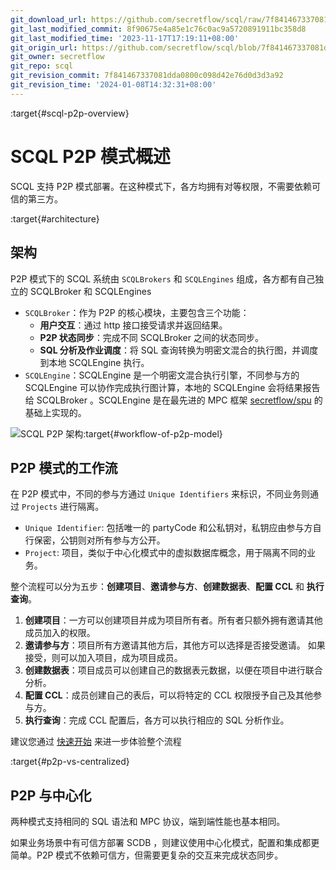 ```yaml
---
git_download_url: https://github.com/secretflow/scql/raw/7f841467337081dda0800c098d42e76d0d3d3a92/docs/topics/system/intro-p2p.rst
git_last_modified_commit: 8f90675e4a85e1c76c0ac9a5720891911bc358d8
git_last_modified_time: '2023-11-17T17:19:11+08:00'
git_origin_url: https://github.com/secretflow/scql/blob/7f841467337081dda0800c098d42e76d0d3d3a92/docs/topics/system/intro-p2p.rst
git_owner: secretflow
git_repo: scql
git_revision_commit: 7f841467337081dda0800c098d42e76d0d3d3a92
git_revision_time: '2024-01-08T14:32:31+08:00'
---
```


:target{#scql-p2p-overview}

# SCQL P2P 模式概述

SCQL 支持 P2P 模式部署。在这种模式下，各方均拥有对等权限，不需要依赖可信的第三方。

:target{#architecture}

## 架构

P2P 模式下的 SCQL 系统由 `SCQLBrokers` 和 `SCQLEngines` 组成，各方都有自己独立的 SCQLBroker 和 SCQLEngines

- `SCQLBroker`：作为 P2P 的核心模块，主要包含三个功能：
  - <strong>用户交互</strong>：通过 http 接口接受请求并返回结果。
  - <strong>P2P 状态同步</strong>：完成不同 SCQLBroker 之间的状态同步。
  - <strong>SQL 分析及作业调度</strong>：将 SQL 查询转换为明密文混合的执行图，并调度到本地 SCQLEngine 执行。
- `SCQLEngine`：SCQLEngine 是一个明密文混合执行引擎，不同参与方的 SCQLEngine 可以协作完成执行图计算，本地的 SCQLEngine 会将结果报告给 SCQLBroker 。SCQLEngine 是在最先进的 MPC 框架 [secretflow/spu](https://github.com/secretflow/spu) 的基础上实现的。

![SCQL P2P 架构](../../_assets/scql_p2p_architecture.png):target{#workflow-of-p2p-model}

## P2P 模式的工作流

在 P2P 模式中，不同的参与方通过 `Unique Identifiers` 来标识，不同业务则通过 `Projects` 进行隔离。

- `Unique Identifier`: 包括唯一的 partyCode 和公私钥对，私钥应由参与方自行保密，公钥则对所有参与方公开。
- `Project`: 项目，类似于中心化模式中的虚拟数据库概念，用于隔离不同的业务。

整个流程可以分为五步：<strong>创建项目</strong>、<strong>邀请参与方</strong>、<strong>创建数据表</strong>、<strong>配置 CCL</strong> 和 <strong>执行查询</strong>。

1. <strong>创建项目</strong>：一方可以创建项目并成为项目所有者。所有者只额外拥有邀请其他成员加入的权限。
2. <strong>邀请参与方</strong>：项目所有方邀请其他方后，其他方可以选择是否接受邀请。 如果接受，则可以加入项目，成为项目成员。
3. <strong>创建数据表</strong>：项目成员可以创建自己的数据表元数据，以便在项目中进行联合分析。
4. <strong>配置 CCL</strong>：成员创建自己的表后，可以将特定的 CCL 权限授予自己及其他参与方。
5. <strong>执行查询</strong>：完成 CCL 配置后，各方可以执行相应的 SQL 分析作业。

建议您通过 [快速开始](../../intro/p2p-tutorial.mdx) 来进一步体验整个流程

:target{#p2p-vs-centralized}

## P2P 与中心化

两种模式支持相同的 SQL 语法和 MPC 协议，端到端性能也基本相同。

如果业务场景中有可信方部署 SCDB ，则建议使用中心化模式，配置和集成都更简单。P2P 模式不依赖可信方，但需要更复杂的交互来完成状态同步。

